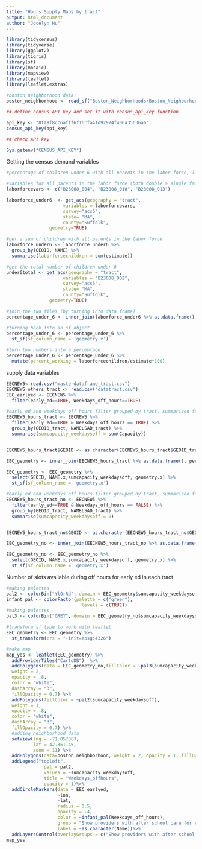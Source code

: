 ```yaml
---
title: "Hours Supply Maps by tract"
output: html_document
author: "Jocelyn Hu"
---
```

```r
library(tidycensus)
library(tidyverse)
library(ggplot2)
library(tigris)
library(sf)
library(mosaic)
library(mapview)
library(leaflet)
library(leaflet.extras)
```

```r
#boston neighborhood data!
boston_neighborhood <- read_sf("Boston_Neighborhoods/Boston_Neighborhoods.shp")
```


```r
## define census API key and set it with census_api_key function

api_key <- "8fa9f8cc6afff6f16cfa41d92974f406a35636a6"
census_api_key(api_key)

## check API key

Sys.getenv("CENSUS_API_KEY")
```


Getting the census demand variables
```r
#percentage of children under 6 with all parents in the labor force, 1 for single-parent household, 2 for two-parent household in each census tract in Boston.

#variables for all parents in the labor force (both double & single family households)
laborforcevars <- c("B23008_004", "B23008_010", "B23008_013")

laborforce_under6  <- get_acs(geography = "tract",
                     variables = laborforcevars,
                     survey="acs5",
                     state= "MA",
                     county="Suffolk",
                geometry=TRUE)

#get a sum of children with all parents in the labor force
laborforce_under6 <- laborforce_under6 %>%
  group_by(GEOID, NAME) %>%
  summarise(laborforcechildren = sum(estimate))

#get the total number of children under 6
under6total <- get_acs(geography = "tract",
                     variables = "B23008_002",
                     survey="acs5",
                     state= "MA",
                     county="Suffolk",
                geometry=TRUE)

#join the two files (by turning into data frame)
percentage_under_6 <- inner_join(laborforce_under6 %>% as.data.frame(), under6total %>% as.data.frame(), by = "GEOID")

#turning back into an sf object
percentage_under_6 <- percentage_under_6 %>%
  st_sf(sf_column_name = 'geometry.x')

#turn two numbers into a percentage
percentage_under_6 <- percentage_under_6 %>%
  mutate(percent_working = laborforcechildren/estimate*100)
```


supply data variables
```r
EECNEW5<-read.csv("masterdataframe_tract.csv")
EECNEW5_others_tract <- read.csv("datatract.csv")
EEC_earlyed <- EECNEW5 %>%
  filter(early_ed==TRUE, Weekdays_off_hours==TRUE)

```

```r
#early ed and weekdays off hours filter grouped by tract, summarized for capacity
EECNEW5_hours_tract <- EECNEW5 %>%
  filter(early_ed==TRUE & Weekdays_off_hours == TRUE) %>%
  group_by(GEOID_tract, NAMELSAD_tract) %>%
  summarise(sumcapacity_weekdaysoff = sum(Capacity))


EECNEW5_hours_tract$GEOID <- as.character(EECNEW5_hours_tract$GEOID_tract)

EEC_geometry <- inner_join(EECNEW5_hours_tract %>% as.data.frame(), percentage_under_6 %>% as.data.frame(), by = "GEOID")

EEC_geometry <- EEC_geometry %>%
  select(GEOID, NAME.x,sumcapacity_weekdaysoff, geometry.x) %>%
  st_sf(sf_column_name = 'geometry.x')

```


```r
#early ed and weekdays off hours filter grouped by tract, summarized for capacity
EECNEW5_hours_tract_no <- EECNEW5 %>%
  filter(early_ed==TRUE & Weekdays_off_hours == FALSE) %>%
  group_by(GEOID_tract, NAMELSAD_tract) %>%
  summarise(sumcapacity_weekdaysoff = 0)


EECNEW5_hours_tract_no$GEOID <- as.character(EECNEW5_hours_tract_no$GEOID_tract)

EEC_geometry_no <- inner_join(EECNEW5_hours_tract_no %>% as.data.frame(), percentage_under_6 %>% as.data.frame(), by = "GEOID")

EEC_geometry_no <- EEC_geometry_no %>%
  select(GEOID, NAME.x,sumcapacity_weekdaysoff, geometry.x) %>%
  st_sf(sf_column_name = 'geometry.x')

```



Number of slots available during off hours for early ed in each tract

```r
#making palettes
pal2 <- colorBin("YlOrRd", domain = EEC_geometry$sumcapacity_weekdaysoff)
infant_pal <- colorFactor(palette = c("green"),
                            levels = c(TRUE))
#making palettes
pal3 <- colorBin("GREY", domain = EEC_geometry_no$sumcapacity_weekdaysoff, reverse = TRUE)

#transform sf type to work with leaflet
EEC_geometry <- EEC_geometry %>%
  st_transform(crs = "+init=epsg:4326")

#make map
map_yes <- leaflet(EEC_geometry) %>%
  addProviderTiles("CartoDB")  %>%
  addPolygons(data = EEC_geometry_no,fillColor = ~pal3(sumcapacity_weekdaysoff),
  weight = 2,
  opacity = .8,
  color = "white",
  dashArray = "3",
  fillOpacity = 0.7) %>%
  addPolygons(fillColor = ~pal2(sumcapacity_weekdaysoff),
  weight = 1,
  opacity = .8,
  color = "white",
  dashArray = "3",
  fillOpacity = 0.7) %>%
  #adding neighborhood data
  setView(lng = -71.057083, 
          lat = 42.361145, 
          zoom = 11) %>%
  addPolygons(data=boston_neighborhood, weight = 2, opacity = 1, fillOpacity=0, stroke=TRUE, color="black", label=~Name) %>%
  addLegend("topleft", 
              pal = pal2, 
              values = ~sumcapacity_weekdaysoff,
              title = "Weekdays_offhours",
              opacity = 1)%>%
  addCircleMarkers(data = EEC_earlyed,
                   ~lon,
                   ~lat,
                   radius = 0.5,
                   opacity = .4,
                   color = ~infant_pal(Weekdays_off_hours),
                   group = "Show providers with after school care for early ed",
                   label = ~as.character(Name))%>%
  addLayersControl(overlayGroups = c("Show providers with after school care for early ed"))
map_yes
```




